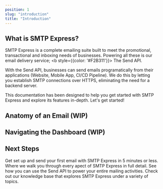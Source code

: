```yaml
---
position: 1
slug: "introduction"
title: "Introduction"
---
```



## What is SMTP Express?

SMTP Express is a complete emailing suite built to meet the promotional, transactional and inboxing needs of businesses. Powering all these is our email delivery service; <b style={{color: '#F2B311'}}> The Send API.</b> 

With the Send API, businesses can send emails programatically from their applications (Website, Mobile App, CI/CD Pipeline). We do this by letting you establish SMTP connections over HTTPS, eliminating the need for a backend server.

This documentation has been designed to help you get started with SMTP Express and explore its features in-depth. Let's get started!

## Anatomy of an Email (WIP)
## Navigating the Dashboard (WIP)

## Next Steps
<CardGroup cols={2}>
  <Card title="Quickstart Guide" icon="link" href="/quickstart">
    Get set up and send your first email with SMTP Express in 5 minutes or less.
  </Card>
  <Card title="Browse the Essentials" icon="browser" href="/essentials">
    Where we walk you through every apect of SMTP Express in full detail.
  </Card>
  <Card title="API Reference" icon="square-code" href="/api">
    See how you can use the Send API to power your entire mailing activities.
  </Card>
  <Card title="Got Questions?" icon="link" href="/knowledge-base">
    Check out our knowledge base that explores SMTP Express under a variety of topics.
  </Card>
</CardGroup>